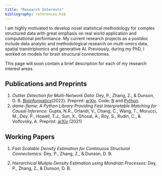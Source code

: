 ```yaml
---
title: "Research Interests"
bibliography: references.bib
---
```


I am highly motivated to develop novel statistical methodology for complex structured data with great emphasis on real world application and computational performance. My current research projects as a postdoc include data analytic and methodological research on multi-omics data, spatial transtriptomics and generative AI. Previously, during my PhD, I worked on models for brain structural connectomes.

This page will soon contain a brief description for each of my research interest areas.

## Publications and Preprints

1.  *Outlier Detection for Multi-Network Data:* Dey, P., Zhang, Z., & Dunson, D. B. [Bioinformatics](https://doi.org/10.1093/bioinformatics/btac431)(2022). Preprint: [arXiv](https://arxiv.org/abs/2205.06398). Code: [R](https://github.com/pritamdey/ODIN-r) and [Python](https://github.com/pritamdey/ODIN-python).
2.  *dame-flame: A Python Library Providing Fast Interpretable Matching for Causal Inference:* Gupta, N.R., Orlandi, V., Chang, C., Wang, T., Morucci, M., Dey, P., Howell, T.J., Sun, X., Ghosal, A., Roy, S., Rudin, C., & Volfovsky, A. Preprint: [arXiv](https://arxiv.org/abs/2101.01867) (2021)

## Working Papers

1.  *Fast Scalable Density Estimation for Continuous Structural Connectomics:* Dey, P., Zhang, Z., & Dunson, D. B.

2.  *Hierarchical Muliple Density Estimation using Mondrian Processes:* Dey, P., Zhang, Z., & Dunson, D. B.
